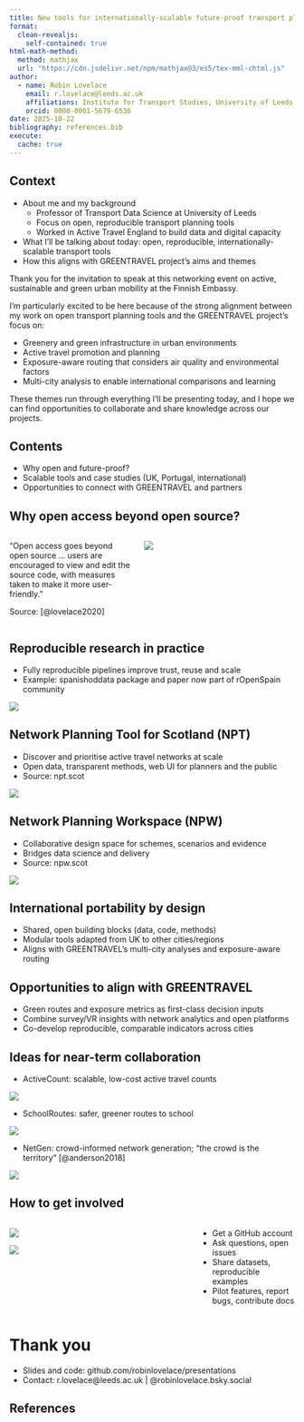 ```yaml
---
title: New tools for internationally-scalable future-proof transport planning
format:
  clean-revealjs:
    self-contained: true
html-math-method:
  method: mathjax
  url: "https://cdn.jsdelivr.net/npm/mathjax@3/es5/tex-mml-chtml.js"
author:
  - name: Robin Lovelace
    email: r.lovelace@leeds.ac.uk
    affiliations: Institute for Transport Studies, University of Leeds
    orcid: 0000-0001-5679-6536
date: 2025-10-22
bibliography: references.bib
execute:
  cache: true
---
```


## Context

- About me and my background
  - Professor of Transport Data Science at University of Leeds
  - Focus on open, reproducible transport planning tools
  - Worked in Active Travel England to build data and digital capacity
- What I'll be talking about today: open, reproducible, internationally-scalable transport tools
- How this aligns with GREENTRAVEL project's aims and themes

::: {.notes}
Thank you for the invitation to speak at this networking event on active, sustainable and green urban mobility at the Finnish Embassy.

I'm particularly excited to be here because of the strong alignment between my work on open transport planning tools and the GREENTRAVEL project's focus on:

- Greenery and green infrastructure in urban environments
- Active travel promotion and planning
- Exposure-aware routing that considers air quality and environmental factors
- Multi-city analysis to enable international comparisons and learning

These themes run through everything I'll be presenting today, and I hope we can find opportunities to collaborate and share knowledge across our projects.
:::


## Contents

- Why open and future-proof?
- Scalable tools and case studies (UK, Portugal, international)
- Opportunities to connect with GREENTRAVEL and partners

## Why open access beyond open source?

::::: columns
::: {.column width="45%"}
“Open access goes beyond open source … users are encouraged to view and edit the source code, with measures taken to make it more user-friendly.”

Source: [@lovelace2020]
:::

::: {.column width="55%"}
![](images/paste-10.png)
:::
:::::

## Reproducible research in practice

- Fully reproducible pipelines improve trust, reuse and scale
- Example: spanishoddata package and paper now part of rOpenSpain community

![](images/paste-13.png)

## Network Planning Tool for Scotland (NPT)

- Discover and prioritise active travel networks at scale
- Open data, transparent methods, web UI for planners and the public
- Source: npt.scot

![](images/paste-91.png)

## Network Planning Workspace (NPW)

- Collaborative design space for schemes, scenarios and evidence
- Bridges data science and delivery
- Source: npw.scot

![](images/paste-90.png)

## International portability by design

- Shared, open building blocks (data, code, methods)
- Modular tools adapted from UK to other cities/regions
- Aligns with GREENTRAVEL’s multi-city analyses and exposure-aware routing

## Opportunities to align with GREENTRAVEL

- Green routes and exposure metrics as first-class decision inputs
- Combine survey/VR insights with network analytics and open platforms
- Co-develop reproducible, comparable indicators across cities

## Ideas for near-term collaboration

- ActiveCount: scalable, low-cost active travel counts

![](images/paste-79.png)

- SchoolRoutes: safer, greener routes to school

![](images/paste-80.png)

- NetGen: crowd-informed network generation; “the crowd is the territory” [@anderson2018]

![](images/paste-81.png)

## How to get involved

::::: columns
::: {.column width="65%"}
![](images/paste-86.png)

![](images/paste-87.png)
:::

::: {.column width="35%"}
- Get a GitHub account
- Ask questions, open issues
- Share datasets, reproducible examples
- Pilot features, report bugs, contribute docs
:::
:::::

# Thank you

- Slides and code: github.com/robinlovelace/presentations
- Contact: r.lovelace@leeds.ac.uk | @robinlovelace.bsky.social

## References {.scrollable}

::: {#refs}
:::
